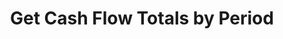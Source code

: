 ---
title: "Get Cash Flow Totals by Period"
openapi: "GET /v0/reports/users/{user_id}/cash-flow-totals"
description: "Get cash flow totals by period withing a given date range. Requires Tier 2 subscription."
---